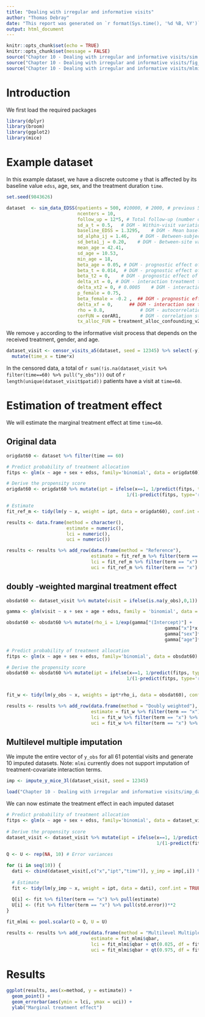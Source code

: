 ```yaml
---
title: "Dealing with irregular and informative visits"
author: "Thomas Debray"
date: "This report was generated on `r format(Sys.time(), '%d %B, %Y')`"
output: html_document
---
```


```r
knitr::opts_chunk$set(echo = TRUE)
knitr::opts_chunk$set(message = FALSE)
source("Chapter 10 - Dealing with irregular and informative visits/sim.r")
source("Chapter 10 - Dealing with irregular and informative visits/fig_functions.r")
source("Chapter 10 - Dealing with irregular and informative visits/mlmi.r")

```

# Introduction

We first load the required packages

```r
library(dplyr)
library(broom)
library(ggplot2)
library(mice)
```

# Example dataset

In this example dataset, we have a discrete outcome `y` that is affected by its baseline value `edss`, age, sex, and the treatment duration `time`.
```r
set.seed(9843626)

dataset  <- sim_data_EDSS(npatients = 500, #10000, # 2000, # previous 50000
                          ncenters = 10,
                          follow_up = 12*5, # Total follow-up (number of months)
                          sd_a_t = 0.5,   # DGM - Within-visit variation in EDSS scores
                          baseline_EDSS = 1.3295,    # DGM - Mean baseline EDDS score
                          sd_alpha_ij = 1.46,    # DGM - Between-subject variation in baseline EDSS
                          sd_beta1_j = 0.20,    # DGM - Between-site variation in baseline EDSS
                          mean_age = 42.41,
                          sd_age = 10.53,
                          min_age = 18,
                          beta_age = 0.05, # DGM - prognostic effect of age
                          beta_t = 0.014,  # DGM - prognostic effect of time
                          beta_t2 = 0,    # DGM - prognostic effect of time squared
                          delta_xt = 0, # DGM - interaction treatment time
                          delta_xt2 = 0, # 0.0005    # DGM - interaction treatment time2
                          p_female = 0.75, 
                          beta_female = -0.2 ,  ## DGM - prognostic effect of male sex
                          delta_xf = 0,      ## DGM - interaction sex treatment       
                          rho = 0.8,             # DGM - autocorrelation of between alpha_tij
                          corFUN = corAR1,       # DGM - correlation structure of the latent EDSS scores
                          tx_alloc_FUN = treatment_alloc_confounding_v2 ) ## or treatment_alloc_randomized
```

We remove `y` according to the informative visit process that depends on the received treatment, gender, and age.

```r
dataset_visit <- censor_visits_a5(dataset, seed = 12345) %>% select(-y) %>%
  mutate(time_x = time*x)
```

In the censored data, a total of `r sum(!is.na(dataset_visit %>% filter(time==60) %>% pull("y_obs")))` out of `r length(unique(dataset_visit$patid))` patients have a visit at `time=60`.



# Estimation of treatment effect
We will estimate the marginal treatment effect at time `time=60`.

## Original data
```r
origdat60 <- dataset %>% filter(time == 60)

# Predict probability of treatment allocation
fitps <- glm(x ~ age + sex + edss, family='binomial', data = origdat60)

# Derive the propensity score
origdat60 <- origdat60 %>% mutate(ipt = ifelse(x==1, 1/predict(fitps, type='response'),
                                            1/(1-predict(fitps, type='response'))))

# Estimate 
fit_ref_m <- tidy(lm(y ~ x, weight = ipt, data = origdat60), conf.int = TRUE) 
```


```r
results <- data.frame(method = character(),
                      estimate = numeric(),
                      lci = numeric(),
                      uci = numeric())

results <- results %>% add_row(data.frame(method = "Reference"),
                               estimate = fit_ref_m %>% filter(term == "x") %>% pull(estimate),
                               lci = fit_ref_m %>% filter(term == "x") %>% pull(conf.low),
                               uci = fit_ref_m %>% filter(term == "x") %>% pull(conf.high))

```


## doubly -weighted marginal treatment effect
```r
obsdat60 <- dataset_visit %>% mutate(visit = ifelse(is.na(y_obs),0,1)) %>% filter(time == 60)

gamma <- glm(visit ~ x + sex + age + edss, family = 'binomial', data = obsdat60)$coef   

obsdat60 <- obsdat60 %>% mutate(rho_i = 1/exp(gamma["(Intercept)"] +
                                                          gamma["x"]*x +
                                                          gamma["sex"]*sex +
                                                          gamma["age"]*age))

# Predict probability of treatment allocation
fitps <- glm(x ~ age + sex + edss, family='binomial', data = obsdat60)

# Derive the propensity score
obsdat60 <- obsdat60 %>% mutate(ipt = ifelse(x==1, 1/predict(fitps, type='response'),
                                            1/(1-predict(fitps, type='response'))))


fit_w <- tidy(lm(y_obs ~ x, weights = ipt*rho_i, data = obsdat60), conf.int = TRUE)
```

```r
results <- results %>% add_row(data.frame(method = "Doubly weighted"),
                               estimate = fit_w %>% filter(term == "x") %>% pull(estimate),
                               lci = fit_w %>% filter(term == "x") %>% pull(conf.low),
                               uci = fit_w %>% filter(term == "x") %>% pull(conf.high))
```

## Multilevel multiple imputation

We impute the entire vector of `y_obs` for all 61 potential visits and generate 10 imputed datasets. Note: `mlmi` currently does not support imputation of treatment-covariate interaction terms.

```r
imp <- impute_y_mice_3l(dataset_visit, seed = 12345)
```

```r
load("Chapter 10 - Dealing with irregular and informative visits/imp_data.rda")
```

We can now estimate the treatment effect in each imputed dataset

```r
# Predict probability of treatment allocation
fitps <- glm(x ~ age + sex + edss, family='binomial', data = dataset_visit)
  
# Derive the propensity score
dataset_visit <- dataset_visit %>% mutate(ipt = ifelse(x==1, 1/predict(fitps, type='response'),
                                                       1/(1-predict(fitps, type='response'))))
  
Q <- U <- rep(NA, 10) # Error variances

for (i in seq(10)) {
  dati <- cbind(dataset_visit[,c("x","ipt","time")], y_imp = imp[,i]) %>% filter(time == 60)
  
  # Estimate 
  fit <- tidy(lm(y_imp ~ x, weight = ipt, data = dati), conf.int = TRUE) 
  
  Q[i] <- fit %>% filter(term == "x") %>% pull(estimate)
  U[i] <- (fit %>% filter(term == "x") %>% pull(std.error))**2
}

fit_mlmi <- pool.scalar(Q = Q, U = U)
```

```r
results <- results %>% add_row(data.frame(method = "Multilevel Multiple Imputation"),
                               estimate = fit_mlmi$qbar,
                               lci = fit_mlmi$qbar + qt(0.025, df = fit_mlmi$df)*sqrt(fit_mlmi$t),
                               uci = fit_mlmi$qbar + qt(0.975, df = fit_mlmi$df)*sqrt(fit_mlmi$t))
```

# Results
```r
ggplot(results, aes(x=method, y = estimate)) +
  geom_point() + 
  geom_errorbar(aes(ymin = lci, ymax = uci)) +
  ylab("Marginal treatment effect")
```


